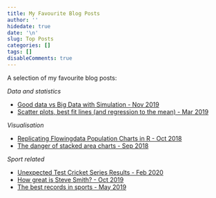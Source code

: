 ```yaml
---
title: My Favourite Blog Posts
author: ''
hidedate: true
date: '\n'
slug: Top Posts
categories: []
tags: []
disableComments: true
---
```


A selection of my favourite blog posts:

*Data and statistics*

- [Good data vs Big Data with Simulation - Nov 2019](/post/good-data-vs-big-data-with-simulation/)
- [Scatter plots, best fit lines (and regression to the mean) - Mar 2019](/post/scatter-plots-and-best-fit-lines/)

*Visualisation*

- [Replicating Flowingdata Population Charts in R - Oct 2018](/post/replicating-flowingdata-population-charts-in-r/)
- [The danger of stacked area charts - Sep 2018](/post/stacked-area-charts/)

*Sport related*

- [Unexpected Test Cricket Series Results - Feb 2020](/post/unexpected-test-cricket-results/)
- [How great is Steve Smith? - Oct 2019 ](/post/how-great-is-steve-smith/)
- [The best records in sports - May 2019](/post/the-best-records-in-sports/)